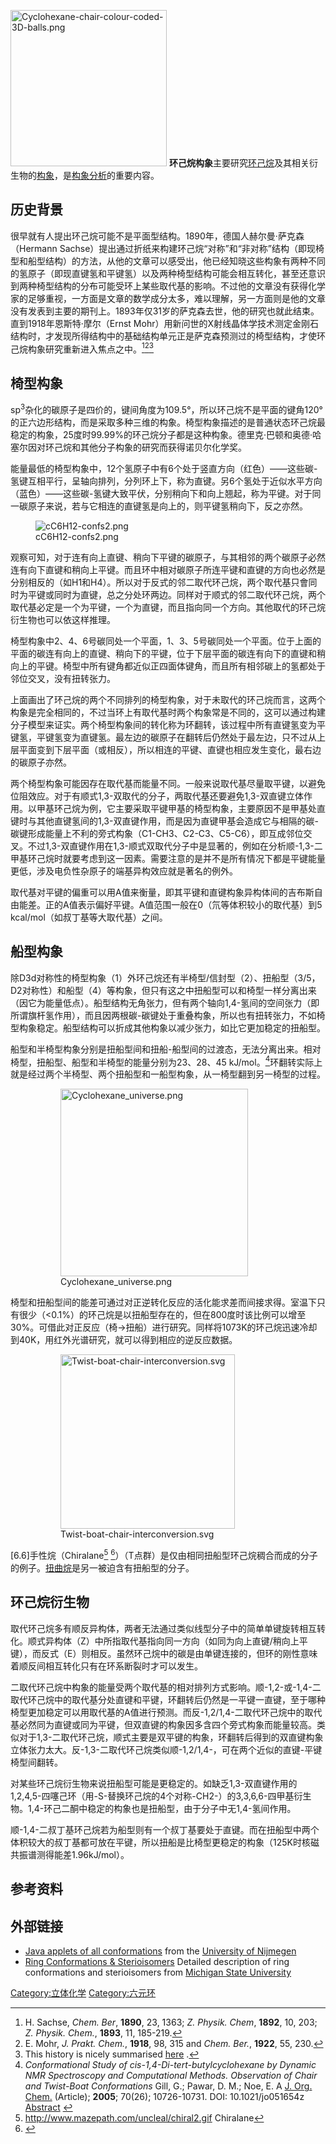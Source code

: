 {{noteTA
|1=zh-hans:杂化; zh-hant:混成;
|G1=Chemistry
}}
[[Image:Cyclohexane-chair-colour-coded-3D-balls.png|250px]]
'''环己烷构象'''主要研究[[环己烷|环己烷]]及其相关衍生物的[[构象|构象]]，是[[构象分析|构象分析]]的重要内容。

== 历史背景 ==
很早就有人提出环己烷可能不是平面型结构。1890年，德国人赫尔曼·萨克森（Hermann Sachse）提出通过折纸来构建环己烷“对称”和“非对称”结构（即现椅型和船型结构）的方法，从他的文章可以感受出，他已经知晓这些构象有两种不同的氢原子（即现直键氢和平键氢）以及两种椅型结构可能会相互转化，甚至还意识到两种椅型结构的分布可能受环上某些取代基的影响。不过他的文章没有获得化学家的足够重视，一方面是文章的数学成分太多，难以理解，另一方面则是他的文章没有发表到主要的期刊上。1893年仅31岁的萨克森去世，他的研究也就此结束。直到1918年恩斯特·摩尔（Ernst Mohr）用新问世的X射线晶体学技术测定金刚石结构时，才发现所得结构中的基础结构单元正是萨克森预测过的椅型结构，才使环己烷构象研究重新进入焦点之中。<ref>H. Sachse, ''Chem. Ber'', '''1890''', 23, 1363; '' Z. Physik. Chem'', '''1892''', 10, 203; ''Z. Physik. Chem.'', '''1893''', 11, 185-219.</ref><ref>E. Mohr, ''J. Prakt. Chem.'', '''1918''', 98, 315 and ''Chem. Ber.'', '''1922''', 55, 230.</ref><ref>This history is nicely summarised [http://www.chem.yale.edu/~chem125/125/history/Baeyer/Sachse.html here] {{webarchive|url=https://web.archive.org/web/20100707214900/http://www.chem.yale.edu/~chem125/125/history/Baeyer/Sachse.html |date=2010-07-07 }}.</ref>

== 椅型构象 ==
sp<sup>3</sup>杂化的碳原子是四价的，键间角度为109.5°，所以环己烷不是平面的键角120°的正六边形结构，而是采取多种三维的构象。椅型构象描述的是普通状态环己烷最稳定的构象，25度时99.99%的环己烷分子都是这种构象。德里克·巴顿和奥德·哈塞尔因对环己烷和其他分子构象的研究而获得诺贝尔化学奖。

能量最低的椅型构象中，12个氢原子中有6个处于竖直方向（红色）——这些碳-氢键互相平行，呈轴向排列，分列环上下，称为直键。另6个氢处于近似水平方向（蓝色）——这些碳-氢键大致平伏，分别稍向下和向上翘起，称为平键。对于同一碳原子来说，若与它相连的直键氢是向上的，则平键氢稍向下，反之亦然。

[[Image:cC6H12-confs2.png|center]]

观察可知，对于连有向上直键、稍向下平键的碳原子，与其相邻的两个碳原子必然连有向下直键和稍向上平键。而且环中相对碳原子所连平键和直键的方向也必然是分别相反的（如H1和H4）。所以对于反式的邻二取代环己烷，两个取代基只會同时为平键或同时为直键，总之分处环两边。同样对于顺式的邻二取代环己烷，两个取代基必定是一个为平键，一个为直键，而且指向同一个方向。其他取代的环己烷衍生物也可以依这样推理。

椅型构象中2、4、6号碳同处一个平面，1、3、5号碳同处一个平面。位于上面的平面的碳连有向上的直键、稍向下的平键，位于下层平面的碳连有向下的直键和稍向上的平键。椅型中所有键角都近似正四面体键角，而且所有相邻碳上的氢都处于邻位交叉，没有扭转张力。

上面画出了环己烷的两个不同排列的椅型构象，对于未取代的环己烷而言，这两个构象是完全相同的，不过当环上有取代基时两个构象常是不同的，这可以通过构建分子模型来证实。两个椅型构象间的转化称为环翻转，该过程中所有直键氢变为平键氢，平键氢变为直键氢。最左边的碳原子在翻转后仍然处于最左边，只不过从上层平面变到下层平面（或相反），所以相连的平键、直键也相应发生变化，最右边的碳原子亦然。

两个椅型构象可能因存在取代基而能量不同。一般来说取代基尽量取平键，以避免位阻效应。对于有顺式1,3-双取代的分子，两取代基还要避免1,3-双直键立体作用。以甲基环己烷为例，它主要采取平键甲基的椅型构象，主要原因不是甲基处直键时与其他直键氢间的1,3-双直键作用，而是因为直键甲基会造成它与相隔的碳-碳键形成能量上不利的旁式构象（C1-CH3、C2-C3、C5-C6），即互成邻位交叉。不过1,3-双直键作用在1,3-顺式双取代分子中是显著的，例如在分析顺-1,3-二甲基环己烷时就要考虑到这一因素。需要注意的是并不是所有情况下都是平键能量更低，涉及电负性杂原子的端基异构效应就是著名的例外。

取代基对平键的偏重可以用A值来衡量，即其平键和直键构象异构体间的吉布斯自由能差。正的A值表示偏好平键。A值范围一般在0（氘等体积较小的取代基）到5 kcal/mol（如叔丁基等大取代基）之间。

==船型构象==
除D3d对称性的椅型构象（1）外环己烷还有半椅型/信封型（2）、扭船型（3/5，D2对称性）和船型（4）等构象，但只有这之中扭船型可以和椅型一样分离出来（因它为能量低点）。船型结构无角张力，但有两个轴向1,4-氢间的空间张力（即所谓旗杆氢作用），而且因两根碳-碳键处于重叠构象，所以也有扭转张力，不如椅型构象稳定。船型结构可以折成其他构象以减少张力，如比它更加稳定的扭船型。

船型和半椅型构象分别是扭船型间和扭船-船型间的过渡态，无法分离出来。相对椅型，扭船型、船型和半椅型的能量分别为23、28、45 kJ/mol。<ref>''Conformational Study of cis-1,4-Di-tert-butylcyclohexane by Dynamic NMR Spectroscopy and Computational Methods. Observation of Chair and Twist-Boat Conformations'' Gill, G.; Pawar, D. M.; Noe, E. A [[J._Org._Chem.|J. Org. Chem.]]  (Article); '''2005'''; 70(26); 10726-10731.  DOI: 10.1021/jo051654z [http://pubs.acs.org/cgi-bin/abstract.cgi/joceah/2005/70/i26/abs/jo051654z.html Abstract] {{Wayback|url=http://pubs.acs.org/cgi-bin/abstract.cgi/joceah/2005/70/i26/abs/jo051654z.html |date=20071206001521 }}</ref>环翻转实际上就是经过两个半椅型、两个扭船型和一船型构象，从一椅型翻到另一椅型的过程。

:[[Image:Cyclohexane_universe.png|300px]]

椅型和扭船型间的能差可通过对正逆转化反应的活化能求差而间接求得。室温下只有很少（<0.1%）的环己烷是以扭船型存在的，但在800度时该比例可以增至30%。可借此对正反应（椅->扭船）进行研究。同样将1073K的环己烷迅速冷却到40K，用红外光谱研究，就可以得到相应的逆反应数据。 

:[[File:Twist-boat-chair-interconversion.svg|279px]]

[6.6]手性烷（Chiralane<ref>http://www.mazepath.com/uncleal/chiral2.gif {{Wayback|url=http://www.mazepath.com/uncleal/chiral2.gif |date=20090907185556 }} Chiralane</ref> <ref>{{Cite web |url=http://www.mazepath.com/uncleal/chiral3.gif |title=存档副本 |accessdate=2010-08-02 |archive-date=2009-09-07 |archive-url=https://web.archive.org/web/20090907185555/http://www.mazepath.com/uncleal/chiral3.gif |dead-url=no }}</ref>）（T点群）是仅由相同扭船型环己烷稠合而成的分子的例子。[[扭曲烷|扭曲烷]]是另一被迫含有扭船型的分子。

==环己烷衍生物==
取代环己烷多有顺反异构体，两者无法通过类似线型分子中的简单单键旋转相互转化。顺式异构体（Z）中所指取代基指向同一方向（如同为向上直键/稍向上平键），而反式（E）则相反。虽然环己烷中的碳是由单键连接的，但环的刚性意味着顺反间相互转化只有在环系断裂时才可以发生。 

二取代环己烷中构象的能量受两个取代基的相对排列方式影响。顺-1,2-或-1,4-二取代环己烷中的取代基分处直键和平键，环翻转后仍然是一平键一直键，至于哪种椅型更加稳定可以用取代基的A值进行预测。而反-1,2/1,4-二取代环己烷中的取代基必然同为直键或同为平键，但双直键的构象因多含四个旁式构象而能量较高。类似对于1,3-二取代环己烷，顺式主要是双平键的构象，环翻转后得到的双直键构象立体张力太大。反-1,3-二取代环己烷类似顺-1,2/1,4-，可在两个近似的直键-平键椅型间翻转。

对某些环己烷衍生物来说扭船型可能是更稳定的。如缺乏1,3-双直键作用的1,2,4,5-四噻己环（用-S-替换环己烷的4个对称-CH2-）的3,3,6,6-四甲基衍生物。1,4-环己二酮中稳定的构象也是扭船型，由于分子中无1,4-氢间作用。

顺-1,4-二叔丁基环己烷若为船型则有一个叔丁基要处于直键。而在扭船型中两个体积较大的叔丁基都可放在平键，所以扭船是比椅型更稳定的构象（125K时核磁共振谱测得能差1.96kJ/mol）。

== 参考资料 ==
<div class="references-small"><references/></div>

== 外部链接 ==
* [http://wetche.cmbi.ru.nl//organic/cyclohexane/jm/chxjmol.html Java applets of all conformations] {{Wayback|url=http://wetche.cmbi.ru.nl//organic/cyclohexane/jm/chxjmol.html |date=20090902074311 }} from the [[University_of_Nijmegen|University of Nijmegen]]
*[https://web.archive.org/web/20100621053555/http://www.cem.msu.edu/~reusch/VirtualText/sterism2.htm Ring Conformations & Sterioisomers] Detailed description of ring conformations and sterioisomers from [[Michigan_State_University|Michigan State University]]

[[Category:立体化学|Category:立体化学]]
[[Category:六元环|Category:六元环]]